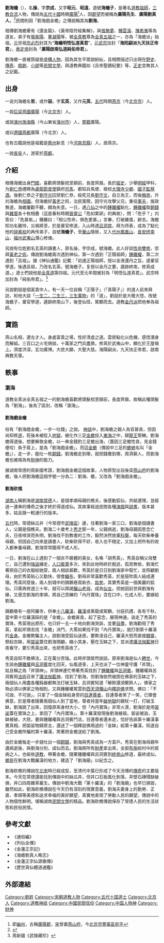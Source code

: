 {{Not|劉海|劉廣陽|劉操|劉喆|劉海戲金蟾|劉海砍樵}}
{{Infobox Taoist<!-- 道教人物信息框 -->
| 圖像             = File:Liu Jun-Liu Hai and Chan Chu.jpg
| 圖像大小         = 
| 圖像說明         = 劉俊，劉海戯蟾圖，石家莊文物館
| 姓名             = 劉海
| 字               = 宗成
| 號               = 廣陽、海蟾子
| 出生日期         = <!-- {{birth date and age|YYYY|MM|DD}} 或 {{birth date|YYYY|MM|DD}} -->
| 出生地           = 
| 逝世日期         = <!-- {{Death date and age|YYYY|MM|DD|YYYY|MM|DD}}（死亡在前，出生在后）{{Death year and age| }} -->
| 逝世地点         = 
| 居住地           = 
| 籍貫             = [[五代十国|五代十國]]時期[[广阳郡|廣陽]]人（今[[北京|北京]]），另說山東[[滨州_(古代)|濱州]]
| 公民權           = 
| 國籍             = 
| 種族             = [[汉族|汉族]]
| 著名成就         = 
| 宗派             = 海蟾派
| 呼號             = 刘海蟾
| 修行法門         = 
| 頭銜             = 
| 教育程度         = 
| 修煉地           = [[终南山|终南山]]
| 師承             = [[吕洞宾|吕洞宾]]
| 徒弟與學生       = [[董凝陽|董凝陽]]、[[张伯端|張紫陽]]
| 何者的化身與轉世 = 
| 轉世為           = 
| 傳人             = 
| 著作             = 
| 獎項             = 
| 簽名             = 
| 備註             = 
}}{{道教}}

'''劉海蟾'''（{{bd|？||？||catIdx=L劉}}），名'''操'''，字'''宗成'''，又字'''昭元'''、'''昭遠'''，道號'''海蟾子'''，是著名[[道教|道教]][[祖師|祖師]]，[[三教合流|三教合流]]人物，傳說為[[五代十国|五代十國]]時期[[广阳郡|廣陽]]<ref>即[[幽州|幽州]]，古稱[[廣陽郡|廣陽郡]]，[[宋|宋]]曾置[[燕山府|燕山府]]，今[[北京市|北京市]][[豐臺區|豐臺區]][[宛平|宛平]]</ref>人，因[[郡望|郡望]]而被稱為'''廣陽先生'''、'''廣陽劉真人'''。<ref>{{Cite web|url=http://www.etaoist.org/taoist/index.php/2012-08-16-20-59-99/item/1189-%E9%81%93%E5%AE%B6%E4%BB%8A%E6%97%A5-20130715|title=道家今日|work=道家身心靈線上雜誌－開運篇|publisher=國際道家學術總會|date=2013-07-17|accessdate=2013-07-17|quote=[[六月初十|六月初十]]是【劉海蟾帝君聖誕】|archive-date=2016-04-03|archive-url=https://web.archive.org/web/20160403065438/http://etaoist.org/taoist/index.php/2012-08-16-20-59-99/item/1189-%E9%81%93%E5%AE%B6%E4%BB%8A%E6%97%A5-20130715|dead-url=no}}</ref>民間則因「劉海戲金蟾」之傳說稱其為'''劉海'''。

相傳劉海蟾著有《還金篇》、《黃帝陰符經集解》，與[[張無夢|張無夢]]、[[種雲溪|種雲溪]]、[[陳希夷|陳希夷]]等為道友，弟子有[[张伯端|張紫陽]]、[[董凝陽|董凝陽]]等，被[[全真教|全真教]]尊為[[全真五祖|全真五祖]]之一，亦為「海蟾派」始祖。[[元朝|元]]世祖[[忽必烈|忽必烈]]封其为“'''海蟾明悟弘道真君'''”，[[元武宗|元武宗]]加封「'''海阳嗣派九天扶正帝君'''」，[[泰定帝|泰定帝]]封為「'''廣陽啟南弘道純佑帝君'''」。

劉海蟾一直被質疑是[[虛構人物|虛構人物]]，因為其生平眾說紛紜，且相關描述只出現在[[野史|野史]]、[[傳奇|傳奇]]、[[戲劇|戲劇]]、[[小說|小說]]等[[民間文學|民間文學]]，與道教典籍如《呂帝聖蹟紀要》等，[[正史|正史]]並無其人之記載。

== 出身 ==
一说刘海蟾名'''哲'''，或作'''喆'''，字'''玄英'''，又作'''元英'''，[[五代十国|五代]]時期[[燕京|燕京]]（今[[北京市|北京市]]）人。

一說[[后梁|后梁]][[燕_(五代)|燕國]][[广阳郡|廣陽]]（今[[北京市|北京市]]）人。

或說[[滨州_(古代)|濱州渤海縣]]（今山東省[[滨州市|濱州市]]）人，[[寄籍|寄籍]]廣陽。

或曰[[遼國|遼國]][[燕都|燕都]]廣陽（今北京）人。

也有古籍說他是祖籍是[[蔡州|蔡州]]新息（今[[河南|河南]][[息縣|息縣]]）人，居燕京。

一說[[長安|長安]]人，游宦於[[燕都|燕都]]。

== 介紹 ==
相傳海蟾出身[[門閥|門閥]]，喜歡將頭髮梳至額前，長度齊眉。長於[[經|經]][[史|史]]，少舉[[明經|明經]]甲科，为[[劉仁恭|劉仁恭]]禮聘為[[盧龍節度使|盧龍節度使]]鎮府[[司馬|司馬]]、都知兵馬使、檢校[[大理寺|大理寺]][[少卿|少卿]]、[[國子監|國子監]][[祭酒|祭酒]]。後劉仁恭之子[[劉守光|劉守光]]囚禁劉仁恭，殺死兄長[[劉守文|劉守文]]，自立為王，而後[[稱帝|稱帝]]，升刘海蟾為[[相國|相國]]，但海蟾好[[黃老|黃老]]之術，治民寬簡，因守光攻擊父兄，重役[[軍夫|軍夫]]，施政無道，海蟾屢勸不聽，頗為失意。一日，遇[[八仙|八仙]]之中的[[鍾離權|鍾離權]]點化，[[鍾離權|鍾離權]]取[[銅錢|銅錢]]與[[雞蛋|雞蛋]]各十枚相疊（這是春秋時期[[晉靈公|晉靈公]]「危如累卵」的典故），問：「危乎？」刘答曰：「危甚矣。」鍾離曰：「相公性命，俱危更甚。」言畢，打破雞蛋，辭去。海蟾知功名難恃，災禍將至，於是棄官修道，入山時遇[[吕洞宾|吕洞宾]]，拜为师表，成為了點化他的[[钟离权|钟离权]]的再传弟子，自號'''海蟾子'''，至[[華山|華山]]隱居，又入[[代州|代州]][[鳳凰山|鳳凰山]]、[[長安|長安]][[终南山|终南山]]、[[福州|福州]][[武夷山|武夷山]]潛心修煉。

另說有位姓劉名玄英的讀書人，原名操，字宗成，號海蟾。此人好談[[性命雙修|性命雙修]]，崇拜[[黃老之術|黃老之術]]。傳說劉海蟾兩次遇到神仙，第一次遇到「正陽祖師」[[鍾離權|鍾離權]]，第二次遇到「呂祖」。據《神仙通鑑》記載：「初遇正陽祖師，授以金液還丹之旨，遂棄官學道。後遇呂祖，乃改名玄英，號海蟾子。复授以金丹之要，遁跡終南，修真成道。」道士們說他是[[全真道|全真道]]第四祖。元代至元年間被封為「明悟弘道真君」。武宗時加封為「純佑帝君」。<ref>周新國《武陵藏珍》</ref>

另說劉喆是個富貴中人，有一天一位自稱「正陽子」（「真陽子」）的道人前來拜訪，和他大談「[[道德經|一生二，二生三，三生萬物]]」的「道」，劉喆於是大徹大悟，改號海蟾子，棄官學道，遁跡終南山下，後登仙班，駕鶴而去。道教[[金丹派|金丹派]]把他奉為祖師。

== 寶誥 ==
燕山名相，遼左才人。身處富貴之場，性好清虛之道。雲房點化以危機，感悟潛身而解組。三百口之火宅俱拋，十萬家之門兵盡屏。修真於武夷山中，顯化於王屋嶺上。濟度洪深，玄功廣博。大悲大願，大聖大慈。海陽嗣派，九天扶正帝君，啟南興教天尊。

== 軼事 ==
=== 瀏海 ===
{{Main|瀏海}}
道教全真派全真五祖之一的劉海蟾喜歡將頭髮梳至額前，長度齊眉，故稱此種頭髮為「劉海」，後為了區別，改稱「瀏海」。

==== 劉海戲金蟾 ====
俗有「劉海戲金蟾，一步一吐錢」之說。 [[神話|神話]]中，劉海蟾之親人為官甚貪，但因尚知修[[道|道]]，死後未被貶入[[地獄|地獄]]，被化作三足[[金蟾|金蟾]]投入[[東海|東海]]之中，歸[[龍王|龍王]]管轄。劉海蟾得道後，想要解救金蟾，以一串金錢釣三足蟾出海，（蓋因三足蟾性貪，見金錢便咬）負于肩上，是為「劉海戲金蟾」，而這[[金蟾|金蟾]]（傳說中三足的[[蟾蜍|蟾蜍]]名叫「金蟾」），走一步，能吐一枚[[銅錢|銅錢]]。劉海蟾走到哪，就把錢撒到哪，周濟窮人，而劉海蟾也被視為有[[財神|財神]]的能力。

據湖南常德的周新國考證，劉海戲金蟾這個故事，人物原型出自後梁[[燕山府|燕山府]]的劉海蟾，後人把劉海蟾這個字號一分為二：劉海、蟾，又改為「劉海戲金蟾」。

==== 劉海砍樵 ====
{{Main|劉海砍樵}}
[[湖南人|湖南人]]稱劉海是[[湖南|湖南]][[常德|常德]]人，是個孝順母親的樵夫，後感動狐仙，共結連理，並經過一連串的傳奇之後才終於得道成仙。其故事經過民間各種[[演戲|演戲]]與[[說書|說書]]，版本甚多，姑且錄一較通行的版本。

[[五代|五代]]時，常德絲瓜井（今常德市[[武陵區|武陵區]]）邊，住著劉海一家三口，劉海是個讀書人，父親是個樵夫。劉海二十歲考上[[秀才|秀才]]那一年，父親病逝，劉海母親因思念亡夫，日夜啼哭而失明，劉海找不到教書的工作，毅然決然放棄[[科舉|科舉]]，每天砍柴奉養母親，但因自己向來是讀書人，砍柴砍得不好，收入也不穩定，又加上把所有的收入都奉養母親，劉海常常餓得不成人形。

一日，劉海在山上遇到了一個衣不蔽體的美女，名喚「胡秀英」，秀英自稱父母雙亡，自己遭到[[強盜|強盜]]擄走，[[人口販賣|人口販賣]]多次，來到此地時終於脫逃，孤苦無依，劉海忙著把自己的衣服給她穿，兩人相談甚歡，秀英於是日日到劉海家中幫忙，並照顧劉母，由於秀英貼心又勤快，很會[[織布|織布]]，劉母非常喜歡秀英，於是鼓吹兩人結成連理。秀英同意後，兩人到城中的鷄鵝巷買新衣、[[妝奩|妝奩]]。其實秀英是一個美麗的狐仙，只需再修道三十年，就可以拜謁[[驪山老母|驪山老母]]，成為[[仙女|仙女]]。但她因前世與劉海有緣，又感念劉海的孝順，將自己苦練的「內丹寶珠」含在口中，化成人形，要嫁給劉海。

鷄鵝巷有一座阿羅寺，供奉[[十八羅漢|十八羅漢]]，[[羅漢|羅漢]]或乘龍或駕鶴，分庭抗禮，各有千秋，當中第十位羅漢踩的是「金蟾」，金蟾甚貪，起了惡念，展現神通，盜走了秀英的寶珠，秀英現出原形，也只好一五一十地向劉海哭訴，並要[[自盡|自盡]]，劉海勸阻了秀英，拿起斧頭去找「金蟾」決鬥，大罵如果找不到「內丹寶珠」，就打倒第十羅漢的[[偶像崇拜|金身]]。金蟾欺騙主人，說劉海受狐仙迷惑，要欺凌自己，羅漢大怒而直接[[顯靈|顯靈]]，祭起衣缽，用[[袈裟|袈裟]]蓋住劉海頭顱，縮小其身，壓在玉缽之下，並派遣[[護法|護法]][[伽藍神|伽藍神]]日夜看守，要引秀英出來，也把秀英收了。

秀英自知不敵佛法，正在萬分苦惱。此時斧頭居然說話，原來劉海是仙人[[轉世|轉世]]，今生該由[[鍾離權|鍾離權]]與[[呂洞賓|呂洞賓]]度化回天，仙風道骨，上天也派了一位神靈守護「斧頭」，姑且稱之為「斧頭神」。斧頭神連忙帶著秀英找到了[[鍾離權|鍾離權]]與[[呂洞賓|呂洞賓]]。鍾離權與呂洞賓用[[法術|法術]]召來了[[護法|護法]][[伽藍神|伽藍神]]，找到了劉海，但劉海依然被困在佛家的玉缽之下，兩個仙人用盡各種鈍器都無法打破玉缽，呂洞賓知道「解鈴還須繫鈴人」，佛家之物必須以佛家之物相剋，又與鍾離權駕雲到[[天竺|西天]][[須彌山|須彌山]]向[[釋迦佛|釋迦佛]]求問。佛曰：「不可說、不可說」，只拿了一個金缽給身旁的[[目連尊者|目連尊者]]，目連尊者笑了一笑，已領會佛意，於是尊者隨著兩個仙人到了當地，尊者持當年[[破地獄|破地獄]]的錫杖一打，打破玉缽，劉海跳了出來，回復原來身材大小，但「內丹寶珠」非常火燙，劉海於是用[[袈裟|袈裟]]蓋在寶珠之上，拿回了「內丹寶珠」。第十羅漢發現後劉海被刼，袈裟被盜，玉缽被破，大怒，要與鍾離權與呂洞賓鬥法，目連尊者還未走，恰好告訴第十羅漢事實真相，把袈裟物歸原主，還送了一個釋迦佛用過的「金缽」給第十羅漢，知道自己受金蟾所騙的第十羅漢，笑著把金蟾送給了劉海。

由於金蟾每走一步就吐出一個[[銅錢|銅錢]]，劉海與秀英成為一方富戶。秀英在劉海母親年邁病逝後，與劉海分別，成仙而去。劉海將所有[[財產|財產]]拿出來，全部[[布施|布施]]給村中的貧病之人，也皈依[[道教|道教]]，帶著金蟾，隨著鍾離權與呂洞賓到[[終南山|終南山]]修道，最終成仙，[[鄉民|鄉民]]在劉海大戰羅漢的地方，建造了「劉海廟」以紀念之。

劉海砍樵的傳說在[[北宋|北宋]]時已經成型，至清代中葉已形成了今天流傳的[[傳奇|傳奇]]的主要版本。今天在常德還能找到傳說中的絲瓜井，但井口石板風化剝落，井壁石磚殘缺破損，井口四周雜草叢生。傳說中劉海大戰「第十羅漢」的「劉海廟」也早已損毀，雖然如此，劉海砍樵傳說在今天仍有深刻的現實意義，劉海夫妻身上的勤勞、正直、孝順等美德和追求幸福的美好願望，真實地表現了勞動人民的願望。傳說中的人物個性鮮明，堪稱湖南[[民間文學|民間文學]]的精品。劉海砍樵傳說保存了常德人民的生活狀態和民俗民情。

== 參考文獻 ==
{{Reflist}}
*《通俗編》
*《列仙全傳》
*《金蓮正宗記》
*《海蟾劉真人略志》
*《金蓮正宗仙源像傳》
*《歷世真仙體道通鑑》

== 外部連結 ==

{{全真五祖}}

[[Category:劉姓|Category:劉姓]]
[[Category:宋朝道教人物|Category:宋朝道教人物]]
[[Category:五代十国道士|Category:五代十国道士]]
[[Category:北京人|Category:北京人]]
[[Category:道教神祇|Category:道教神祇]]
[[Category:中國民間信仰|Category:中國民間信仰]]
[[Category:中国人物神|Category:中国人物神]]
[[Category:財神|Category:財神]]